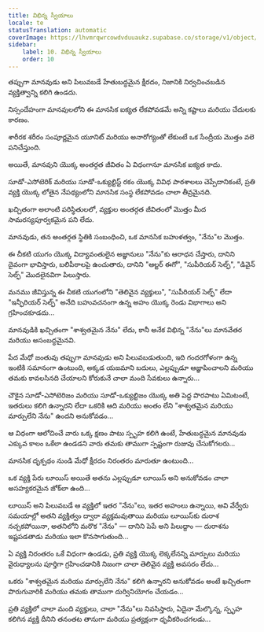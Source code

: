 ```yaml
---
title: విభిన్న స్వీయాలు
locale: te
statusTranslation: automatic
coverImage: https://lhvmrqwrcowdvduuaukz.supabase.co/storage/v1/object/public/strapi-uploads/small_cover-tratado-de-psicologia-revolucionaria.webp-5e15e1cec4e0ebebcde5d7fc7565d8fd.webp
sidebar:
    label: 10. విభిన్న స్వీయాలు
    order: 10
---
```

తప్పుగా మానవుడు అని పిలువబడే హేతుబద్ధమైన క్షీరదం, నిజానికి నిర్వచించబడిన వ్యక్తిత్వాన్ని కలిగి ఉండదు.

నిస్సందేహంగా మానవులలోని ఈ మానసిక ఐక్యత లేకపోవడమే అన్ని కష్టాలు మరియు చేదులకు కారణం.

శారీరక శరీరం సంపూర్ణమైన యూనిట్ మరియు అనారోగ్యంతో లేకుంటే ఒక సేంద్రీయ మొత్తం వలె పనిచేస్తుంది.

అయితే, మానవుని యొక్క అంతర్గత జీవితం ఏ విధంగానూ మానసిక ఐక్యత కాదు.

సూడో-ఎసోటెరిక్ మరియు సూడో-ఒక్యుల్టిస్ట్ రకం యొక్క వివిధ పాఠశాలలు చెప్పేదానికంటే, ప్రతి వ్యక్తి యొక్క లోతైన నేపథ్యంలోని మానసిక సంస్థ లేకపోవడం చాలా తీవ్రమైనది.

ఖచ్చితంగా అలాంటి పరిస్థితులలో, వ్యక్తుల అంతర్గత జీవితంలో మొత్తం మీద సామరస్యపూర్వకమైన పని లేదు.

మానవుడు, తన అంతర్గత స్థితికి సంబంధించి, ఒక మానసిక బహుళత్వం, "నేను"ల మొత్తం.

ఈ చీకటి యుగం యొక్క విద్యావంతులైన అజ్ఞానులు "నేను"కు ఆరాధన చేస్తారు, దానిని దైవంగా భావిస్తారు, బలిపీఠాలపై ఉంచుతారు, దానిని "ఆల్టర్ ఈగో", "సుపీరియర్ సెల్ఫ్", "డివైన్ సెల్ఫ్" మొదలైనవిగా పిలుస్తారు.

మనము జీవిస్తున్న ఈ చీకటి యుగంలోని "తెలివైన వ్యక్తులు", "సుపీరియర్ సెల్ఫ్" లేదా "ఇన్ఫీరియర్ సెల్ఫ్" అనేది బహువచనంగా ఉన్న అహం యొక్క రెండు విభాగాలు అని గ్రహించకూడదు...

మానవుడికి ఖచ్చితంగా "శాశ్వతమైన నేను" లేదు, కానీ అనేక విభిన్న "నేను"లు మానవేతర మరియు అసంబద్ధమైనవి.

పేద మేధో జంతువు తప్పుగా మానవుడు అని పిలువబడుతుంది, ఇది గందరగోళంగా ఉన్న ఇంటికి సమానంగా ఉంటుంది, అక్కడ యజమాని బదులు, ఎల్లప్పుడూ ఆజ్ఞాపించాలని మరియు తమకు కావలసినది చేయాలని కోరుకునే చాలా మంది సేవకులు ఉన్నారు...

చౌకైన సూడో-ఎసోటెరిజం మరియు సూడో-ఒక్యుల్టిజం యొక్క అతి పెద్ద పొరపాటు ఏమిటంటే, ఇతరులు కలిగి ఉన్నారని లేదా ఒకరికి ఆది మరియు అంతం లేని "శాశ్వతమైన మరియు మార్పులేని నేను" ఉందని అనుకోవడం...

ఆ విధంగా ఆలోచించే వారు ఒక్క క్షణం పాటు స్పృహ కలిగి ఉంటే, హేతుబద్ధమైన మానవుడు ఎక్కువ కాలం ఒకేలా ఉండడని వారు తమకు తాముగా స్పష్టంగా రుజువు చేసుకోగలరు...

మానసిక దృక్పథం నుండి మేధో క్షీరదం నిరంతరం మారుతూ ఉంటుంది...

ఒక వ్యక్తి పేరు లూయిస్ అయితే అతను ఎల్లప్పుడూ లూయిస్ అని అనుకోవడం చాలా అసహ్యకరమైన జోక్‌లా ఉంది...

లూయిస్ అని పిలువబడే ఆ వ్యక్తిలో ఇతర "నేను"లు, ఇతర అహంలు ఉన్నాయి, అవి వేర్వేరు సమయాల్లో అతని వ్యక్తిత్వం ద్వారా వ్యక్తమవుతాయి మరియు లూయిస్‌కు దురాశ నచ్చకపోయినా, అతనిలోని మరొక "నేను" — దానిని పెపే అని పిలుద్దాం — దురాశను ఇష్టపడతాడు మరియు ఇలా కొనసాగుతుంది...

ఏ వ్యక్తి నిరంతరం ఒకే విధంగా ఉండడు, ప్రతి వ్యక్తి యొక్క లెక్కలేనన్ని మార్పులు మరియు వైరుధ్యాలను పూర్తిగా గ్రహించడానికి నిజంగా చాలా తెలివైన వ్యక్తి అవసరం లేదు...

ఒకరు "శాశ్వతమైన మరియు మార్పులేని నేను" కలిగి ఉన్నారని అనుకోవడం అంటే ఖచ్చితంగా పొరుగువారికి మరియు తమకు తాముగా దుర్వినియోగం చేయడం...

ప్రతి వ్యక్తిలో చాలా మంది వ్యక్తులు, చాలా "నేను"లు నివసిస్తారు, ఏదైనా మేల్కొన్న, స్పృహ కలిగిన వ్యక్తి దీనిని తనంతట తానుగా మరియు ప్రత్యక్షంగా ధృవీకరించగలడు...

